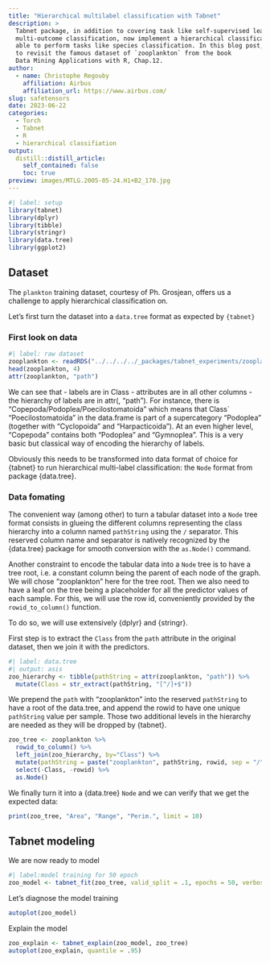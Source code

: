 ```yaml
---
title: "Hierarchical multilabel classification with Tabnet"
description: >
  Tabnet package, in addition to covering task like self-supervised learning and 
  multi-outcome classification, now implement a hierarchical classification head 
  able to perform tasks like species classification. In this blog post, we propose 
  to revisit the famous dataset of `zooplankton` from the book 
  Data Mining Applications with R, Chap.12.
author:
  - name: Christophe Regouby
    affiliation: Airbus
    affiliation_url: https://www.airbus.com/
slug: safetensors
date: 2023-06-22
categories:
  - Torch
  - Tabnet
  - R
  - hierarchical classifiation
output:
  distill::distill_article:
    self_contained: false
    toc: true
preview: images/MTLG.2005-05-24.H1+B2_170.jpg
---
```



```r
#| label: setup
library(tabnet)
library(dplyr)
library(tibble)
library(stringr)
library(data.tree)
library(ggplot2)
```

## Dataset

The `plankton` training dataset, courtesy of Ph. Grosjean,  offers us a challenge to apply hierarchical classification on. 

Let's first turn the dataset into a `data.tree` format as expected by `{tabnet}`

### First look on data

```r
#| label: raw dataset
zooplankton <- readRDS("../../../../_packages/tabnet_experiments/zooplankton_train.rds")
head(zooplankton, 4)
attr(zooplankton, "path")
```

We can see that
   - labels are in Class
   - attributes are in all other columns
   - the hierarchy of labels are in attr(, "path"). For instance, there is "Copepoda/Podoplea/Poecilostomatoida" which means that Class` "Poecilostomatoida" in the data.frame is part of a supercategory "Podoplea" (together with "Cyclopoida" and "Harpacticoida"). At an even higher level, "Copepoda" contains both "Podoplea" and "Gymnoplea". This is a very basic but classical way of encoding the hierarchy of labels.
   
Obviously this needs to be transformed into data format of choice for {tabnet} to run hierarchical multi-label classification: the `Node` format from package {data.tree}. 


### Data fomating

The convenient way (among other) to turn a tabular dataset into a `Node` tree format consists in glueing the different columns representing the class hierarchy into a column named `pathString` using the `/` separator. This reserved column name and separator is natively recognized by the {data.tree} package for smooth conversion with the `as.Node()` command. 

Another constraint to encode the tabular data into a `Node` tree is to have a tree root, i.e. a constant column being the parent of each node of the graph. We will chose "zooplankton" here for the tree root.
Then we also need to have a leaf on the tree being a placeholder for all the predictor values of each sample. For this, we will use the row id, conveniently provided by the `rowid_to_column()` function.

To do so, we will use extensively {dplyr} and {stringr}.

First step is to extract the `Class` from the `path` attribute in the original dataset, then we join it with the predictors.


```r
#| label: data.tree
#| output: asis
zoo_hierarchy <- tibble(pathString = attr(zooplankton, "path")) %>% 
  mutate(Class = str_extract(pathString, "[^/]+$"))
```

We prepend the `path` with "zooplankton" into the reserved `pathString` to have a root of the data.tree, and append the rowid to have one unique `pathString` value per sample. Those two additional levels in the hierarchy are needed as they will be dropped by {tabnet}.

```r
zoo_tree <- zooplankton %>% 
  rowid_to_column() %>% 
  left_join(zoo_hierarchy, by="Class") %>%
  mutate(pathString = paste("zooplankton", pathString, rowid, sep = "/")) %>% 
  select(-Class, -rowid) %>% 
  as.Node()
```

We finally turn it into a {data.tree} `Node` and we can verify that we get the expected data:


```r
print(zoo_tree, "Area", "Range", "Perim.", limit = 10)
```

## Tabnet modeling

We are now ready to model

```r
#| label:model training for 50 epoch
zoo_model <- tabnet_fit(zoo_tree, valid_split = .1, epochs = 50, verbose = T, num_workers = 5L)
```

Let's diagnose the model training
```r
autoplot(zoo_model)
```

Explain the model
```r
zoo_explain <- tabnet_explain(zoo_model, zoo_tree)
autoplot(zoo_explain, quantile = .95)
```

